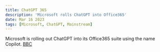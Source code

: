 ```yaml
---
title: ChatGPT 365
description: 'Microsoft rolls ChatGPT into Office365'
date: Mar 16 2023
tags: [Microsoft, ChatGPT, Mainstream]
---
```


Microsoft is rolling out ChatGPT into its Office365 suite using the name Copilot. [BBC][2]

[2]: https://www.bbc.co.uk/news/technology-64970062 'BBC'
